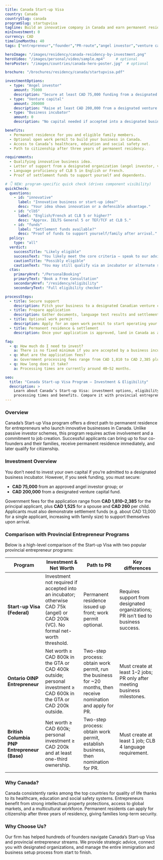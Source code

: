 ```yaml
---
title: Canada Start-up Visa
country: Canada
countrySlug: canada
programSlug: startupvisa
tagline: Build an innovative company in Canada and earn permanent residence.
minInvestment: 0
currency: CAD
timelineMonths: 40
tags: ["entrepreneur","founder","PR-route","angel investor","venture capital"]

heroImage: "/images/residency/canada-residency-by-investment.png"
heroVideo: "/images/personal/video/sample.mp4"     # optional
heroPoster: "/images/countries/canada-hero-poster.jpg"  # optional

brochure: "/brochures/residency/canada/startupvisa.pdf"

investmentOptions:
  - type: "Angel investor"
    amount: 75000
    description: "Secure at least CAD 75,000 funding from a designated angel investor group to qualify."
  - type: "Venture capital"
    amount: 200000
    description: "Raise at least CAD 200,000 from a designated venture capital fund."
  - type: "Business incubator"
    amount: 0
    description: "No capital needed if accepted into a designated business incubator; you must still cover settlement funds."

benefits:
  - Permanent residence for you and eligible family members.
  - Optional open work permit to build your business in Canada.
  - Access to Canada’s healthcare, education and social safety net.
  - Path to citizenship after three years of permanent residency.

requirements:
  - Qualifying innovative business idea.
  - Letter of support from a designated organization (angel investor, venture capital fund or incubator).
  - Language proficiency of CLB 5 in English or French.
  - Proof of settlement funds to support yourself and dependents.

# 👇 NEW: program-specific quick check (drives component visibility)
quickCheck:
  questions:
    - id: "innovative"
      label: "Innovative business or start-up idea?"
      desc: "Your idea shows innovation or a defensible advantage."
    - id: "clb5"
      label: "English/French at CLB 5 or higher?"
      desc: "Approx. IELTS General 5 or TEF/TCF at CLB 5."
    - id: "funds"
      label: "Settlement funds available?"
      desc: "Proof of funds to support yourself/family after arrival."
  policy:
    type: "all"
  verdict:
    successTitle: "Likely eligible"
    successText: "You likely meet the core criteria — speak to our advisor to confirm."
    cautionTitle: "Possibly eligible"
    cautionText: "You may still qualify via an incubator or alternate stream — let’s review your case."
  ctas:
    primaryHref: "/PersonalBooking"
    primaryText: "Book a Free Consultation"
    secondaryHref: "/residency/eligibility"
    secondaryText: "Full eligibility checker"

processSteps:
  - title: Secure support
    description: Pitch your business to a designated Canadian venture capital fund, angel investor group or business incubator and obtain a letter of support.
  - title: Prepare application
    description: Gather documents, language test results and settlement fund evidence; file a permanent residence application with IRCC.
  - title: Optional work permit
    description: Apply for an open work permit to start operating your business while the PR application is processed.
  - title: Permanent residence & settlement
    description: Once your application is approved, land in Canada as a permanent resident. After three years of residence you can apply for citizenship.

faq:
  - q: How much do I need to invest?
    a: There is no fixed minimum if you are accepted by a business incubator. If you raise funds, the minimum is CAD 75,000 from an angel investor group or CAD 200,000 from a venture capital fund.
  - q: What are the application fees?
    a: Government processing fees range from CAD 1,810 to CAD 2,385 plus CAD 1,525 for a spouse and CAD 260 per dependent child.
  - q: How long does it take?
    a: Processing times are currently around 40–52 months.

seo:
  title: "Canada Start-up Visa Program – Investment & Eligibility"
  description: >
    Learn about Canada’s Start-up Visa: investment options, eligibility requirements,
    processing times and benefits. Compare it with provincial entrepreneur programs.
---
```


### Overview
Canada’s Start-up Visa program offers a direct path to permanent residence for entrepreneurs who launch innovative businesses in Canada. Unlike passive investor schemes, this program requires active involvement and a commitment to job creation. Successful applicants can bring up to four co-founders and their families, receive permanent residence immediately, and later qualify for citizenship.

### Investment Overview
You don’t need to invest your own capital if you’re admitted to a designated business incubator. However, if you seek funding, you must secure:

- **CAD 75,000** from an approved angel investor group; or  
- **CAD 200,000** from a designated venture capital fund.

Government fees for the application range from **CAD 1,810–2,385** for the principal applicant, plus **CAD 1,525** for a spouse and **CAD 260** per child. Applicants must also demonstrate settlement funds (e.g. about CAD 13,000 for a single applicant, increasing with family size) to support themselves upon arrival.

### Comparison with Provincial Entrepreneur Programs
Below is a high-level comparison of the Start-up Visa with two popular provincial entrepreneur programs:

| Program | Investment & Net Worth | Path to PR | Key differences |
|---|---|---|---|
| **Start-up Visa (Federal)** | Investment not required if accepted into an incubator; otherwise CAD 75k (angel) or CAD 200k (VC). No formal net-worth threshold.| Permanent residence issued up front; work permit optional.| Requires support from designated organizations; PR isn’t tied to business success.|
| **Ontario OINP Entrepreneur** | Net worth ≥ CAD 800k in the GTA or CAD 400k outside; personal investment ≥ CAD 600k in the GTA or CAD 200k outside.| Two-step process: obtain work permit, run the business for ~20 months, then receive nomination and apply for PR.| Must create at least 1–2 jobs; PR only after meeting business milestones.|
| **British Columbia PNP Entrepreneur (Base)** | Net worth ≥ CAD 600k; personal investment ≥ CAD 200k and at least one-third ownership.| Two-step process: obtain work permit, establish business, then nomination for PR.| Must create at least 1 job; CLB 4 language requirement. |

### Why Canada?
Canada consistently ranks among the top countries for quality of life thanks to its healthcare, education and social safety systems. Entrepreneurs benefit from strong intellectual property protections, access to global markets, and a multicultural workforce. Permanent residents can apply for citizenship after three years of residency, giving families long-term security.

### Why Choose Us?
Our firm has helped hundreds of founders navigate Canada’s Start-up Visa and provincial entrepreneur streams. We provide strategic advice, connect you with designated organizations, and manage the entire immigration and business setup process from start to finish.
